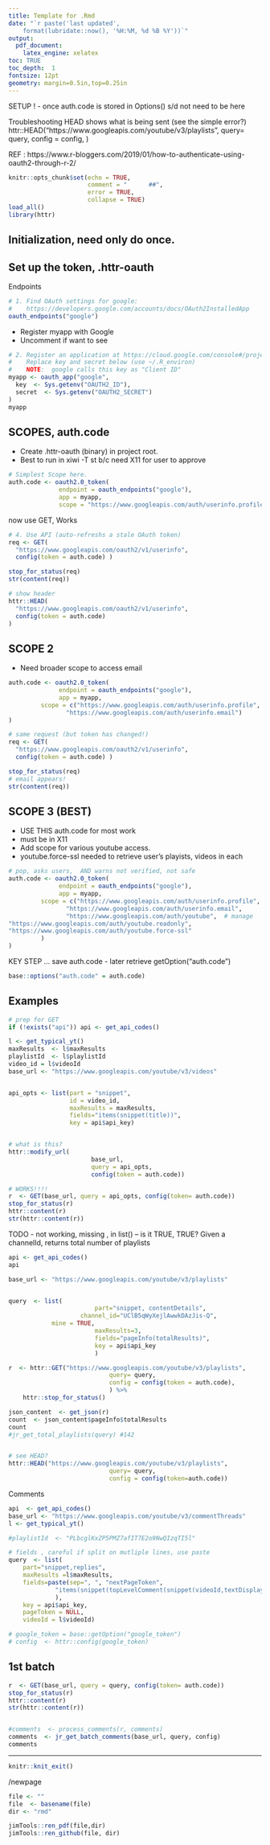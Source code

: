 ```yaml
--- 
title: Template for .Rmd 
date: "`r paste('last updated', 
    format(lubridate::now(), '%H:%M, %d %B %Y'))`"
output: 
  pdf_document: 
    latex_engine: xelatex
toc: TRUE 
toc_depth:  1 
fontsize: 12pt 
geometry: margin=0.5in,top=0.25in 
---
```




SETUP !
- once auth.code is stored in Options() s/d not need to be here

Troubleshooting
HEAD shows what is being sent (see the simple error?)
httr::HEAD("https://www.googleapis.com/youtube/v3/playlists",
 							query= query,
 							config = config,
							) 



REF : 
https://www.r-bloggers.com/2019/01/how-to-authenticate-using-oauth2-through-r-2/
```r
knitr::opts_chunk$set(echo = TRUE,
                      comment = "      ##",
                      error = TRUE,
                      collapse = TRUE)
load_all()
library(httr)
```

## Initialization,  need only do once.
## Set up the token, .httr-oauth

Endpoints
```r

# 1. Find OAuth settings for google:
#    https://developers.google.com/accounts/docs/OAuth2InstalledApp
oauth_endpoints("google")

```


  - Register myapp with Google
  - Uncomment if want to see
```r
# 2. Register an application at https://cloud.google.com/console#/project
#    Replace key and secret below (use ~/.R_environ)
#    NOTE:  google calls this key as "Client ID"
myapp <- oauth_app("google",
  key  <- Sys.getenv("OAUTH2_ID"),
  secret  <- Sys.getenv("OAUTH2_SECRET")
)
myapp
```

## SCOPES, auth.code
  - Create .httr-oauth (binary) in project root.
  - Best to run in xiwi -T st  b/c need X11 for user to approve

```r

# Simplest Scope here.
auth.code <- oauth2.0_token(
              endpoint = oauth_endpoints("google"),
              app = myapp,
              scope = "https://www.googleapis.com/auth/userinfo.profile")

```

now use GET, Works
```r
# 4. Use API (auto-refreshs a stale OAuth token)
req <- GET(
  "https://www.googleapis.com/oauth2/v1/userinfo",
  config(token = auth.code) )

stop_for_status(req)
str(content(req))

# show header
httr::HEAD(
  "https://www.googleapis.com/oauth2/v1/userinfo",
  config(token = auth.code) 
)
```

## SCOPE 2  
  - Need broader scope to access email
```r
auth.code <- oauth2.0_token(
              endpoint = oauth_endpoints("google"),
              app = myapp,
         scope = c("https://www.googleapis.com/auth/userinfo.profile",
                "https://www.googleapis.com/auth/userinfo.email")
)

# same request (but token has changed!)
req <- GET(
  "https://www.googleapis.com/oauth2/v1/userinfo",
  config(token = auth.code) )

stop_for_status(req)
# email appears!
str(content(req))
```

##  SCOPE 3 (BEST)
  - USE THIS auth.code for most work
  - must be in X11  
  - Add scope for various youtube access.
  - youtube.force-ssl needed to retrieve user's playists, videos in each
```r
# pop, asks users,  AND warns not verified, not safe
auth.code <- oauth2.0_token(
              endpoint = oauth_endpoints("google"),
              app = myapp,
         scope = c("https://www.googleapis.com/auth/userinfo.profile",
                "https://www.googleapis.com/auth/userinfo.email",
                "https://www.googleapis.com/auth/youtube",  # manage
"https://www.googleapis.com/auth/youtube.readonly",
"https://www.googleapis.com/auth/youtube.force-ssl"
         )
)

```

KEY STEP  ...  save auth.code
-  later retrieve getOption("auth.code")

```r
base::options("auth.code" = auth.code)
```


## Examples
```r

# prep for GET
if (!exists("api")) api <- get_api_codes()

l <- get_typical_yt()
maxResults  <- l$maxResults
playlistId  <- l$playlistId
video_id = l$videoId
base_url <- "https://www.googleapis.com/youtube/v3/videos"


api_opts <- list(part = "snippet",
                 id = video_id,
                 maxResults = maxResults,
                 fields="items(snippet(title))",
                 key = api$api_key)


# what is this?
httr::modify_url(
                       base_url, 
                       query = api_opts, 
                       config(token = auth.code))

# WORKS!!!!
r  <- GET(base_url, query = api_opts, config(token= auth.code))
stop_for_status(r)
httr::content(r)
str(httr::content(r))
```
TODO - not working, missing , in list()  -- is it TRUE, TRUE?
Given a channelId, returns total number of playlists
```r
api <- get_api_codes()
api

base_url <- "https://www.googleapis.com/youtube/v3/playlists"


query  <- list(
						part="snippet, contentDetails",
    				channel_id="UClB5qWyXejlAwwkDAzJis-Q",
            mine = TRUE, 
						maxResults=3,
						fields="pageInfo(totalResults)",
						key = api$api_key
						)

r  <- httr::GET("https://www.googleapis.com/youtube/v3/playlists",
 							query= query,
 							config = config(token = auth.code),
							) %>% 
	httr::stop_for_status()

json_content  <- get_json(r)
count  <- json_content$pageInfo$totalResults
count
#jr_get_total_playlists(query) #142


# see HEAD?
httr::HEAD("https://www.googleapis.com/youtube/v3/playlists",
 							query= query,
 							config = config(token=auth.code))
```


Comments
```r

api  <- get_api_codes()
base_url <- "https://www.googleapis.com/youtube/v3/commentThreads"
l <- get_typical_yt()

#playlistId  <- "PLbcglKxZP5PMZ7afIT7E2o9NwQIzqTI5l"

# fields , careful if split on mutliple lines, use paste
query  <- list(
	part="snippet,replies", 
	maxResults =l$maxResults, 
	fields=paste(sep=", ", "nextPageToken", 
			 "items(snippet(topLevelComment(snippet(videoId,textDisplay))))"
			 ),
	key = api$api_key, 
	pageToken = NULL, 
	videoId = l$videoId)

# google_token = base::getOption("google_token") 
# config  <- httr::config(google_token)

```

## 1st batch
```r

r  <- GET(base_url, query = query, config(token= auth.code))
stop_for_status(r)
httr::content(r)
str(httr::content(r))


#comments  <- process_comments(r, comments)
comments  <- jr_get_batch_comments(base_url, query, config) 
comments
```

***

```r
knitr::knit_exit()
```

/newpage

```r
file <- ""
file  <- basename(file)
dir <- "rmd"

jimTools::ren_pdf(file,dir)
jimTools::ren_github(file, dir)
```
